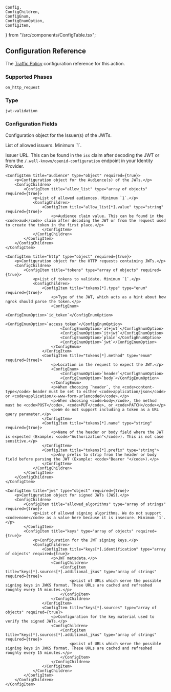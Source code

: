 	Config,
	ConfigChildren,
	ConfigEnum,
	ConfigEnumOption,
	ConfigItem,
} from "/src/components/ConfigTable.tsx";

## Configuration Reference

The [Traffic Policy](/traffic-policy/) configuration
reference for this action.

### Supported Phases

`on_http_request`

### Type

`jwt-validation`

### Configuration Fields

<Config>
    <ConfigItem title="issuer" type="object" required={true}>
        <p>Configuration object for the Issuer(s) of the JWTs.</p>
        <ConfigChildren>
            <ConfigItem title="allow_list" type="array of objects" required={true}>
                <p>List of allowed issuers. Minimum `1`.</p>
                <ConfigChildren>
                    <ConfigItem title="allow_list[*].value" type="string" required={true}>
                        <p>Issuer URL. This can be found in the <code>iss</code> claim after decoding the JWT or from the <code>/.well-known/openid-configuration</code> endpoint in your Identity Provider.</p>
                    </ConfigItem>
                </ConfigChildren>
            </ConfigItem>
        </ConfigChildren>
    </ConfigItem>

    <ConfigItem title="audience" type="object" required={true}>
        <p>Configuration object for the Audience(s) of the JWTs.</p>
        <ConfigChildren>
            <ConfigItem title="allow_list" type="array of objects" required={true}>
                <p>List of allowed audiences. Minimum `1`.</p>
                <ConfigChildren>
                    <ConfigItem title="allow_list[*].value" type="string" required={true}>
                        <p>Audience claim value. This can be found in the <code>aud</code> claim after decoding the JWT or from the request used to create the token in the first place.</p>
                    </ConfigItem>
                </ConfigChildren>
            </ConfigItem>
        </ConfigChildren>
    </ConfigItem>

    <ConfigItem title="http" type="object" required={true}>
        <p>Configuration object for the HTTP requests containing JWTs.</p>
        <ConfigChildren>
            <ConfigItem title="tokens" type="array of objects" required={true}>
                <p>List of tokens to validate. Minimum `1`.</p>
                <ConfigChildren>
                    <ConfigItem title="tokens[*].type" type="enum" required={true}>
                        <p>Type of the JWT, which acts as a hint about how ngrok should parse the token.</p>
                        <ConfigEnum>
                            <ConfigEnumOption>`id_token`</ConfigEnumOption>
                            <ConfigEnumOption>`access_token`</ConfigEnumOption>
                            <ConfigEnumOption>`at+jwt`</ConfigEnumOption>
                            <ConfigEnumOption>`it+jwt`</ConfigEnumOption>
                            <ConfigEnumOption>`plain`</ConfigEnumOption>
                            <ConfigEnumOption>`jwt`</ConfigEnumOption>
                        </ConfigEnum>
                    </ConfigItem>
                    <ConfigItem title="tokens[*].method" type="enum" required={true}>
                        <p>Location in the request to expect the JWT.</p>
                        <ConfigEnum>
                            <ConfigEnumOption>`header`</ConfigEnumOption>
                            <ConfigEnumOption>`body`</ConfigEnumOption>
                        </ConfigEnum>
                        <p>When choosing `header`, the <code>content-type</code> header must be set to either <code>application/json</code> or <code>application/x-www-form-urlencoded</code>.</p>
                        <p>When choosing <code>body</code>, the method must be <code>POST</code>, <code>PUT</code>, or <code>PATCH</code></p>
                        <p>We do not support including a token as a URL query parameter.</p>
                    </ConfigItem>
                    <ConfigItem title="tokens[*].name" type="string" required={true}>
                        <p>Name of the header or body field where the JWT is expected (Example: <code>"Authorization"</code>). This is not case sensitive.</p>
                    </ConfigItem>
                    <ConfigItem title="tokens[*].prefix" type="string">
                        <p>Any prefix to strip from the header or body field before parsing the JWT (Example: <code>"Bearer "</code>).</p>
                    </ConfigItem>
                </ConfigChildren>
            </ConfigItem>
        </ConfigChildren>
    </ConfigItem>

    <ConfigItem title="jws" type="object" required={true}>
        <p>Configuration object for signed JWTs (JWS).</p>
        <ConfigChildren>
            <ConfigItem title="allowed_algorithms" type="array of strings" required={true}>
                <p>List of allowed signing algorithms. We do not support <code>none</code> as a value here because it is insecure. Minimum `1`.</p>
            </ConfigItem>
            <ConfigItem title="keys" type="array of objects" required={true}>
                <p>Configuration for the JWT signing keys.</p>
                <ConfigChildren>
                    <ConfigItem title="keys[*].identification" type="array of objects" required={true}>
                        <p>JWT metadata.</p>
                        <ConfigChildren>
                            <ConfigItem title="keys[*].sources[*].additional_jkus" type="array of strings" required={true}>
                                <p>List of URLs which serve the possible signing keys in JWKS format. These URLs are cached and refreshed roughly every 15 minutes.</p>
                            </ConfigItem>
                        </ConfigChildren>
                    </ConfigItem>
                    <ConfigItem title="keys[*].sources" type="array of objects" required={true}>
                        <p>Configuration for the key material used to verify the signed JWTs.</p>
                        <ConfigChildren>
                            <ConfigItem title="keys[*].sources[*].additional_jkus" type="array of strings" required={true}>
                                <p>List of URLs which serve the possible signing keys in JWKS format. These URLs are cached and refreshed roughly every 15 minutes.</p>
                            </ConfigItem>
                        </ConfigChildren>
                    </ConfigItem>
                </ConfigChildren>
            </ConfigItem>
        </ConfigChildren>
    </ConfigItem>

</Config>
